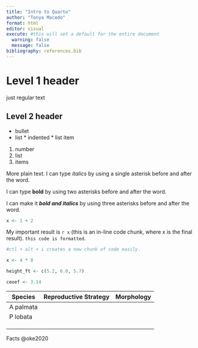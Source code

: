```yaml
---
title: "Intro to Quarto"
author: "Tonya Macedo"
format: html
editor: visual
execute: #this will set a default for the entire document 
  warning: false
  message: false
bibliography: references.bib
---
```


# Level 1 header

just regular text

## Level 2 header

-   bullet
-   list \* indented \* list item

1.  number
2.  list
3.  items

More plain text. I can type *italics* by using a single asterisk before and after the word.

I can type **bold** by using two asterisks before and after the word.

I can make it ***bold and italics*** by using three asterisks before and after the word.

```r

x <- 1 + 2

```

My important result is `r x` (this is an in-line code chunk, where x is the final result). 
`this code is formatted`. 

```r
#ctl + alt + i creates a new chunk of code easily. 

x <- 4 * 8

height_ft <- c(5.2, 6.0, 5.7)

ceoef <- 3.14
```

| Species   | Reproductive Strategy | Morphology |
|-----------|-----------------------|------------|
| A palmata |                       |            |
| P lobata  |                       |            |
|           |                       |            |
|           |                       |            |
|           |                       |            |

Facts @oke2020
